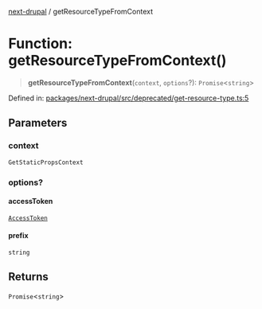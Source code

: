 [next-drupal](../globals.mdx) / getResourceTypeFromContext

# Function: getResourceTypeFromContext()

> **getResourceTypeFromContext**(`context`, `options`?): `Promise`\<`string`\>

Defined in: [packages/next-drupal/src/deprecated/get-resource-type.ts:5](https://github.com/chapter-three/next-drupal/blob/f82409096888c944dd3eff45bf555062558ddd42/packages/next-drupal/src/deprecated/get-resource-type.ts#L5)

## Parameters

### context

`GetStaticPropsContext`

### options?

#### accessToken

[`AccessToken`](../interfaces/AccessToken.mdx)

#### prefix

`string`

## Returns

`Promise`\<`string`\>
